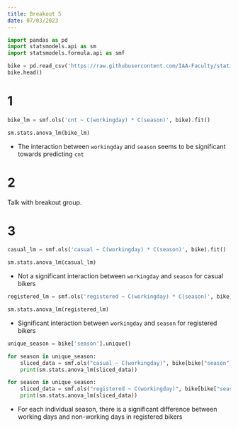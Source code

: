 ```yaml
---
title: Breakout 5
date: 07/03/2023
---
```


```python
import pandas as pd
import statsmodels.api as sm
import statsmodels.formula.api as smf
```

```python
bike = pd.read_csv('https://raw.githubusercontent.com/IAA-Faculty/statistical_foundations/master/bike.csv')
bike.head()
```

# 1

```python
bike_lm = smf.ols('cnt ~ C(workingday) * C(season)', bike).fit()

sm.stats.anova_lm(bike_lm)
```

-   The interaction between `workingday` and `season` seems to be significant towards predicting `cnt`

# 2

Talk with breakout group.

# 3

```python
casual_lm = smf.ols('casual ~ C(workingday) * C(season)', bike).fit()

sm.stats.anova_lm(casual_lm)
```

-   Not a significant interaction between `workingday` and `season` for casual bikers

```python
registered_lm = smf.ols('registered ~ C(workingday) * C(season)', bike).fit()

sm.stats.anova_lm(registered_lm)
```

-   Significant interaction between `workingday` and `season` for registered bikers

```python
unique_season = bike['season'].unique()

for season in unique_season:
    sliced_data = smf.ols("casual ~ C(workingday)", bike[bike["season"] == season]).fit()
    print(sm.stats.anova_lm(sliced_data))

for season in unique_season:
    sliced_data = smf.ols("registered ~ C(workingday)", bike[bike["season"] == season]).fit()
    print(sm.stats.anova_lm(sliced_data))
```

-   For each individual season, there is a significant difference between working days and non-working days in registered bikers